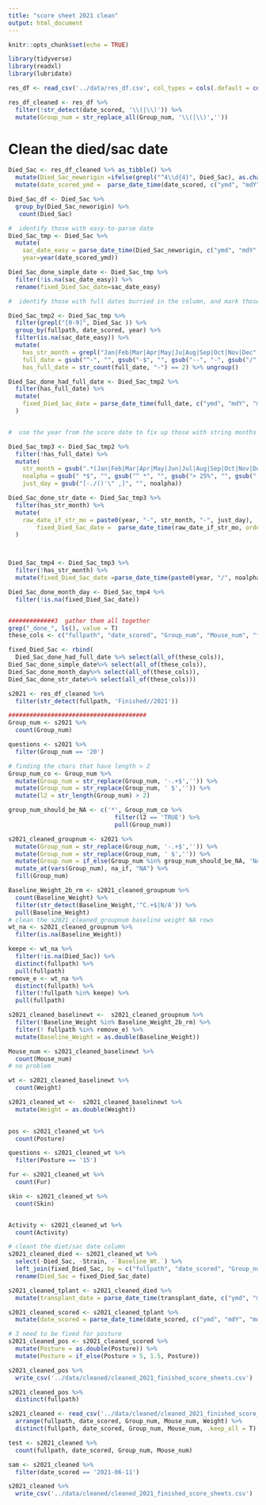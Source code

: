 ```yaml
---
title: "score sheet 2021 clean"
output: html_document
---
```


```r
knitr::opts_chunk$set(echo = TRUE)
```

```r
library(tidyverse)
library(readxl)
library(lubridate)
```

```r
res_df <- read_csv('../data/res_df.csv', col_types = cols(.default = col_character()))

res_df_cleaned <- res_df %>% 
  filter(!str_detect(date_scored, '\\(|\\)')) %>% 
  mutate(Group_num = str_replace_all(Group_num, '\\(|\\)',''))
```

#  Clean the died/sac date

```r
Died_Sac <- res_df_cleaned %>% as_tibble() %>%
  mutate(Died_Sac_neworigin =ifelse(grepl("^4\\d{4}", Died_Sac), as.character(as.Date(as.numeric(Died_Sac), origin = "1899-12-30")), Died_Sac)) %>% 
  mutate(date_scored_ymd =  parse_date_time(date_scored, c("ymd", "mdY", "mdy", "BdY", "Bdy", "bdY", "bdy"))) 

Died_Sac_df <- Died_Sac %>% 
  group_by(Died_Sac_neworigin) %>%
   count(Died_Sac)

#  identify those with easy-to-parse date
Died_Sac_tmp <- Died_Sac %>% 
  mutate(
    sac_date_easy = parse_date_time(Died_Sac_neworigin, c("ymd", "mdY", "mdy", "BdY", "Bdy", "bdY", "bdy")),
    year=year(date_scored_ymd))

Died_Sac_done_simple_date <- Died_Sac_tmp %>% 
  filter(!is.na(sac_date_easy)) %>%
  rename(fixed_Died_Sac_date=sac_date_easy)

#  identify those with full dates burried in the column, and mark those with string months

Died_Sac_tmp2 <- Died_Sac_tmp %>% 
  filter(grepl("[0-9]", Died_Sac )) %>% 
  group_by(fullpath, date_scored, year) %>% 
  filter(is.na(sac_date_easy)) %>% 
  mutate(  
    has_str_month = grepl("Jan|Feb|Mar|Apr|May|Ju|Aug|Sep|Oct|Nov|Dec", Died_Sac),
    full_date = gsub("^-", "", gsub("-$", "", gsub("--", "-", gsub("/", "-", gsub("[\\(\\)A-Za-z'\", .:]", "", Died_Sac))))),
    has_full_date = str_count(full_date, "-") == 2) %>% ungroup()

Died_Sac_done_had_full_date <- Died_Sac_tmp2 %>% 
  filter(has_full_date) %>%
  mutate(
    fixed_Died_Sac_date = parse_date_time(full_date, c("ymd", "mdY", "mdy"))
  )


#  use the year from the score date to fix up those with string months

Died_Sac_tmp3 <- Died_Sac_tmp2 %>% 
  filter(!has_full_date) %>%
  mutate(
    str_month = gsub(".*(Jan|Feb|Mar|Apr|May|Jun|Jul|Aug|Sep|Oct|Nov|Dec).*","\\1",  Died_Sac),
    noalpha = gsub(" *$", "", gsub("^ *", "", gsub("> 25%", "", gsub("[A-Za-z'\",();]", "", Died_Sac)))),
    just_day = gsub("[-./()'\" ,]", "", noalpha))

Died_Sac_done_str_date <- Died_Sac_tmp3 %>% 
  filter(has_str_month) %>% 
  mutate(
    raw_date_if_str_mo = paste0(year, "-", str_month, "-", just_day),
        fixed_Died_Sac_date =  parse_date_time(raw_date_if_str_mo, orders=c("%Y-%b-%d"))
  )



Died_Sac_tmp4 <- Died_Sac_tmp3 %>%
  filter(!has_str_month) %>% 
  mutate(fixed_Died_Sac_date =parse_date_time(paste0(year, "/", noalpha), orders=c( "ymd", "mdY", "mdy", "BdY")))

Died_Sac_done_month_day <- Died_Sac_tmp4 %>% 
  filter(!is.na(fixed_Died_Sac_date)) 


#############3  gather them all together
grep("_done_", ls(), value = T)
these_cols <- c("fullpath", "date_scored", "Group_num", "Mouse_num", "file_name", "fixed_Died_Sac_date")

fixed_Died_Sac <- rbind(
  Died_Sac_done_had_full_date %>% select(all_of(these_cols)),
Died_Sac_done_simple_date%>% select(all_of(these_cols)),
Died_Sac_done_month_day%>% select(all_of(these_cols)),
Died_Sac_done_str_date%>% select(all_of(these_cols)))
```


```r
s2021 <- res_df_cleaned %>% 
  filter(str_detect(fullpath, 'Finished//2021'))
```

```r
#######################################
Group_num <- s2021 %>% 
  count(Group_num)

questions <- s2021 %>% 
  filter(Group_num == '20')
```

```r
# finding the chars that have length > 2
Group_num_co <- Group_num %>% 
  mutate(Group_num = str_replace(Group_num, '-.+$','')) %>% 
  mutate(Group_num = str_replace(Group_num, ' $','')) %>% 
  mutate(l2 = str_length(Group_num) > 2)

group_num_should_be_NA <- c('*', Group_num_co %>% 
                              filter(l2 == 'TRUE') %>% 
                              pull(Group_num))

s2021_cleaned_groupnum <- s2021 %>% 
  mutate(Group_num = str_replace(Group_num, '-.+$','')) %>% 
  mutate(Group_num = str_replace(Group_num, ' $','')) %>% 
  mutate(Group_num = if_else(Group_num %in% group_num_should_be_NA, 'NA', Group_num)) %>% 
  mutate_at(vars(Group_num), na_if, "NA") %>% 
  fill(Group_num)
```

```r
Baseline_Weight_2b_rm <- s2021_cleaned_groupnum %>% 
  count(Baseline_Weight) %>% 
  filter(str_detect(Baseline_Weight,'^C.+$|N/A')) %>% 
  pull(Baseline_Weight)
# clean the s2021_cleaned_groupnum baseline weight NA rows
wt_na <- s2021_cleaned_groupnum %>% 
  filter(is.na(Baseline_Weight))

keepe <- wt_na %>% 
  filter(!is.na(Died_Sac)) %>% 
  distinct(fullpath) %>% 
  pull(fullpath)
remove_e <- wt_na %>% 
  distinct(fullpath) %>% 
  filter(!fullpath %in% keepe) %>% 
  pull(fullpath)

s2021_cleaned_baselinewt <-  s2021_cleaned_groupnum %>% 
  filter(!Baseline_Weight %in% Baseline_Weight_2b_rm) %>% 
  filter(! fullpath %in% remove_e) %>% 
  mutate(Baseline_Weight = as.double(Baseline_Weight))

```

```r
Mouse_num <- s2021_cleaned_baselinewt %>% 
  count(Mouse_num)
# no problem 
```

```r
wt <- s2021_cleaned_baselinewt %>% 
  count(Weight)

s2021_cleaned_wt <-  s2021_cleaned_baselinewt %>% 
  mutate(Weight = as.double(Weight))
  
```

```r
pos <- s2021_cleaned_wt %>% 
  count(Posture)

questions <- s2021_cleaned_wt %>% 
  filter(Posture == '15')
```

```r
fur <- s2021_cleaned_wt %>% 
  count(Fur)
```

```r

skin <- s2021_cleaned_wt %>% 
  count(Skin)


Activity <- s2021_cleaned_wt %>% 
  count(Activity)
```

```r
# cleant the diet/sac date column
s2021_cleaned_died <- s2021_cleaned_wt %>% 
  select(-Died_Sac, -Strain, -`Baseline_Wt.`) %>% 
  left_join(fixed_Died_Sac, by = c("fullpath", "date_scored", "Group_num", "Mouse_num", "file_name")) %>% 
  rename(Died_Sac = fixed_Died_Sac_date)

```

```r
s2021_cleaned_tplant <- s2021_cleaned_died %>% 
  mutate(transplant_date = parse_date_time(transplant_date, c("ymd", "mdY", "mdy", "BdY", "Bdy", "bdY", "bdy")))
```

```r
s2021_cleaned_scored <- s2021_cleaned_tplant %>% 
  mutate(date_scored = parse_date_time(date_scored, c("ymd", "mdY", "mdy", "BdY", "Bdy", "bdY", "bdy")))


```

```r
# 3 need to be fixed for posture
s2021_cleaned_pos <- s2021_cleaned_scored %>% 
  mutate(Posture = as.double(Posture)) %>% 
  mutate(Posture = if_else(Posture > 5, 1.5, Posture))

s2021_cleaned_pos %>% 
  write_csv('../data/cleaned/cleaned_2021_finished_score_sheets.csv')

s2021_cleaned_pos %>% 
  distinct(fullpath)
```
 

```r
s2021_cleaned <- read_csv('../data/cleaned/cleaned_2021_finished_score_sheets.csv') %>% 
  arrange(fullpath, date_scored, Group_num, Mouse_num, Weight) %>% 
  distinct(fullpath, date_scored, Group_num, Mouse_num, .keep_all = T)

test <- s2021_cleaned %>% 
  count(fullpath, date_scored, Group_num, Mouse_num)

sam <- s2021_cleaned %>% 
  filter(date_scored == '2021-06-11')

s2021_cleaned %>% 
  write_csv('../data/cleaned/cleaned_2021_finished_score_sheets.csv')
```

